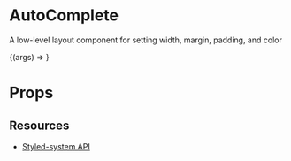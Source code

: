 
<Meta title="Core/AutoComplete" component={AutoComplete} />

# AutoComplete

A low-level layout component for setting width, margin, padding, and color

<Canvas withToolbar>
  <Story name="Default">{(args) => <AutoComplete {...args} />}</Story>
</Canvas>

# **Props**

<Props of={AutoComplete} />

## **Resources**

- [Styled-system API](https://styled-system.com/api)
